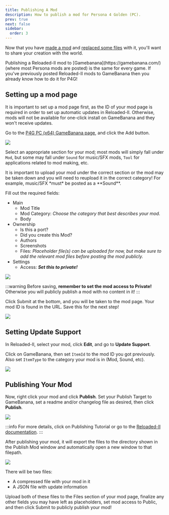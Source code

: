 ```yaml
---
title: Publishing A Mod
description: How to publish a mod for Persona 4 Golden (PC).
prev: true
next: false
sidebar:
  order: 3
---
```



Now that you have [made a mod](../making-a-mod) and [replaced some files](../replacing-files) with it, you'll want to share your creation with the world.

<Aside>
  Publishing a Reloaded-II mod to [Gamebanana](https://gamebanana.com/) (where
  most Persona mods are posted) is the same for every game. If you've previously
  posted Reloaded-II mods to GameBanana then you already know how to do it for
  P4G!
</Aside>

## Setting up a mod page

It is important to set up a mod page first, as the ID of your mod page is required in order to set up automatic updates in Reloaded-II. Otherwise, mods will not be available for one-click install on GameBanana and they won't receive updates.

Go to the [P4G PC (x64) GameBanana page](https://gamebanana.com/games/17755), and click the Add button.

![](../../../../../assets/p4g/getting-started/publishing-a-mod/gb-add.png)

Select an appropriate section for your mod; most mods will simply fall under `Mod`, but some may fall under `Sound` for music/SFX mods, `Tool` for applications related to mod making, etc.

<Aside type="caution">
  It is important to upload your mod under the correct section or the mod may be
  taken down and you will need to reupload it in the correct category! For
  example, music/SFX *must* be posted as a **Sound**.
</Aside>

Fill out the required fields:

- Main
  - Mod Title
  - Mod Category: _Choose the category that best describes your mod._
  - Body
- Ownership
  - Is this a port?
  - Did you create this Mod?
  - Authors
  - Screenshots
  - Files: _Placeholder file(s) can be uploaded for now, but make sure to add the relevant mod files before posting the mod publicly._
- Settings
  - Access: **_Set this to private!_**

![](../../../../../assets/general/getting-started/publishing-a-mod/gb-private.png)

:::warning
Before saving, **remember to set the mod access to Private!** Otherwise you will publicly publish a mod with no content in it!
:::

Click Submit at the bottom, and you will be taken to the mod page. Your mod ID is found in the URL. Save this for the next step!

![](../../../../../assets/general/getting-started/publishing-a-mod/gb-id.png)

## Setting Update Support

In Reloaded-II, select your mod, click **Edit**, and go to **Update Support**.

Click on GameBanana, then set `ItemId` to the mod ID you got previously. Also set `ItemType` to the category your mod is in (Mod, Sound, etc).

![](../../../../../assets/general/getting-started/publishing-a-mod/r2-update-support.png)

## Publishing Your Mod

Now, right click your mod and click **Publish**. Set your Publish Target to GameBanana, set a readme and/or changelog file as desired, then click **Publish**.

![](../../../../../assets/p4g/getting-started/publishing-a-mod/r2-publish.png)

:::info
For more details, click on Publishing Tutorial or go to the [Reloaded-II documentation](https://reloaded-project.github.io/Reloaded-II/CreatingRelease/).
:::

After publishing your mod, it will export the files to the directory shown in the Publish Mod window and automatically open a new window to that filepath.

![](../../../../../assets/p4g/getting-started/publishing-a-mod/export.png)

There will be two files:

- A compressed file with your mod in it
- A JSON file with update information

Upload both of these files to the Files section of your mod page, finalize any other fields you may have left as placeholders, set mod access to Public, and then click Submit to publicly publish your mod!
